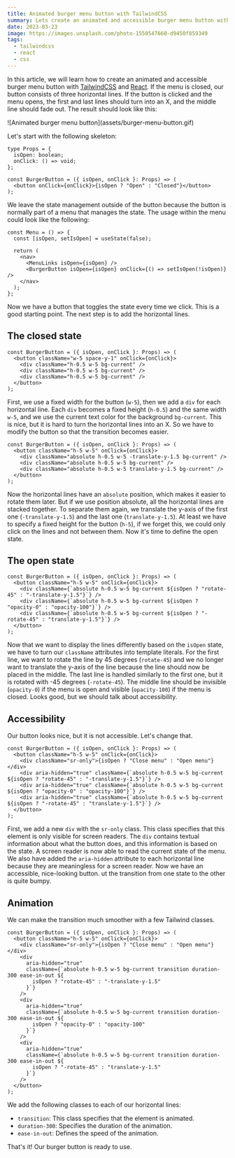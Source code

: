 ```yaml
---
title: Animated burger menu button with TailwindCSS
summary: Lets create an animated and accessible burger menu button with React and TailwindCSS
date: 2023-03-23
image: https://images.unsplash.com/photo-1550547660-d9450f859349
tags:
  - tailwindcss
  - react
  - css
---
```


In this article, we will learn how to create an animated and accessible burger menu button with [TailwindCSS](https://tailwindcss.com/) and [React](https://react.dev).
If the menu is closed, our button consists of three horizontal lines.
If the button is clicked and the menu opens, the first and last lines should turn into an X, and the middle line should fade out.
The result should look like this:

<div className="not-prose flex justify-center">![Animated burger menu button](assets/burger-menu-button.gif)</div>

Let's start with the following skeleton:

```tsx
type Props = {
  isOpen: boolean;
  onClick: () => void;
};

const BurgerButton = ({ isOpen, onClick }: Props) => (
  <button onClick={onClick}>{isOpen ? "Open" : "Closed"}</button>
);
```

We leave the state management outside of the button because the button is normally part of a menu that manages the state.
The usage within the menu could look like the following:

```tsx
const Menu = () => {
  const [isOpen, setIsOpen] = useState(false);

  return (
    <nav>
      <MenuLinks isOpen={isOpen} />
      <BurgerButton isOpen={isOpen} onClick={() => setIsOpen(!isOpen)} />
    </nav>
  );
};
```

Now we have a button that toggles the state every time we click.
This is a good starting point.
The next step is to add the horizontal lines.

## The closed state

```tsx
const BurgerButton = ({ isOpen, onClick }: Props) => (
  <button className="w-5 space-y-1" onClick={onClick}>
    <div className="h-0.5 w-5 bg-current" />
    <div className="h-0.5 w-5 bg-current" />
    <div className="h-0.5 w-5 bg-current" />
  </button>
);
```

First, we use a fixed width for the button (`w-5`), then we add a `div` for each horizontal line.
Each `div` becomes a fixed height (`h-0.5`) and the same width `w-5`, and we use the current text color for the background `bg-current`.
This is nice, but it is hard to turn the horizontal lines into an X.
So we have to modify the button so that the transition becomes easier.

```tsx
const BurgerButton = ({ isOpen, onClick }: Props) => (
  <button className="h-5 w-5" onClick={onClick}>
    <div className="absolute h-0.5 w-5 -translate-y-1.5 bg-current" />
    <div className="absolute h-0.5 w-5 bg-current" />
    <div className="absolute h-0.5 w-5 translate-y-1.5 bg-current" />
  </button>
);
```

Now the horizontal lines have an `absolute` position, which makes it easier to rotate them later.
But if we use position absolute, all the horizontal lines are stacked together.
To separate them again, we translate the y-axis of the first one (`-translate-y-1.5`) and the last one (`translate-y-1.5`).
At least we have to specify a fixed height for the button (`h-5`), if we forget this, we could only click on the lines and not between them.
Now it's time to define the open state.

## The open state

```tsx
const BurgerButton = ({ isOpen, onClick }: Props) => (
  <button className="h-5 w-5" onClick={onClick}>
    <div className={`absolute h-0.5 w-5 bg-current ${isOpen ? "rotate-45" : "-translate-y-1.5"}`} />
    <div className={`absolute h-0.5 w-5 bg-current ${isOpen ? "opacity-0" : "opacity-100"}`} />
    <div className={`absolute h-0.5 w-5 bg-current ${isOpen ? "-rotate-45" : "translate-y-1.5"}`} />
  </button>
);
```

Now that we want to display the lines differently based on the `isOpen` state, we have to turn our `className` attributes into template literals.
For the first line, we want to rotate the line by 45 degrees (`rotate-45`) and we no longer want to translate the y-axis of the line because the line should now be placed in the middle.
The last line is handled similarly to the first one, but it is rotated with -45 degrees (`-rotate-45`).
The middle line should be invisible (`opacity-0`) if the menu is open and visible (`opacity-100`) if the menu is closed.
Looks good, but we should talk about accessibility.

## Accessibility

Our button looks nice, but it is not accessible.
Let's change that.

```tsx
const BurgerButton = ({ isOpen, onClick }: Props) => (
  <button className="h-5 w-5" onClick={onClick}>
    <div className="sr-only">{isOpen ? "Close menu" : "Open menu"}</div>
    <div aria-hidden="true" className={`absolute h-0.5 w-5 bg-current ${isOpen ? "rotate-45" : "-translate-y-1.5"}`} />
    <div aria-hidden="true" className={`absolute h-0.5 w-5 bg-current ${isOpen ? "opacity-0" : "opacity-100"}`} />
    <div aria-hidden="true" className={`absolute h-0.5 w-5 bg-current ${isOpen ? "-rotate-45" : "translate-y-1.5"}`} />
  </button>
);
```

First, we add a new `div` with the `sr-only` class.
This class specifies that this element is only visible for screen readers.
The `div` contains textual information about what the button does, and this information is based on the state.
A screen reader is now able to read the current state of the menu.
We also have added the `aria-hidden` attribute to each horizontal line because they are meaningless for a screen reader.
Now we have an accessible, nice-looking button.
ut the transition from one state to the other is quite bumpy.

## Animation

We can make the transition much smoother with a few Tailwind classes.

```tsx
const BurgerButton = ({ isOpen, onClick }: Props) => (
  <button className="h-5 w-5" onClick={onClick}>
    <div className="sr-only">{isOpen ? "Close menu" : "Open menu"}</div>
    <div
      aria-hidden="true"
      className={`absolute h-0.5 w-5 bg-current transition duration-300 ease-in-out ${
        isOpen ? "rotate-45" : "-translate-y-1.5"
      }`}
    />
    <div
      aria-hidden="true"
      className={`absolute h-0.5 w-5 bg-current transition duration-300 ease-in-out ${
        isOpen ? "opacity-0" : "opacity-100"
      }`}
    />
    <div
      aria-hidden="true"
      className={`absolute h-0.5 w-5 bg-current transition duration-300 ease-in-out ${
        isOpen ? "-rotate-45" : "translate-y-1.5"
      }`}
    />
  </button>
);
```

We add the following classes to each of our horizontal lines:

- `transition`: This class specifies that the element is animated.
- `duration-300`: Specifies the duration of the animation.
- `ease-in-out`: Defines the speed of the animation.

That's it! Our burger button is ready to use.
